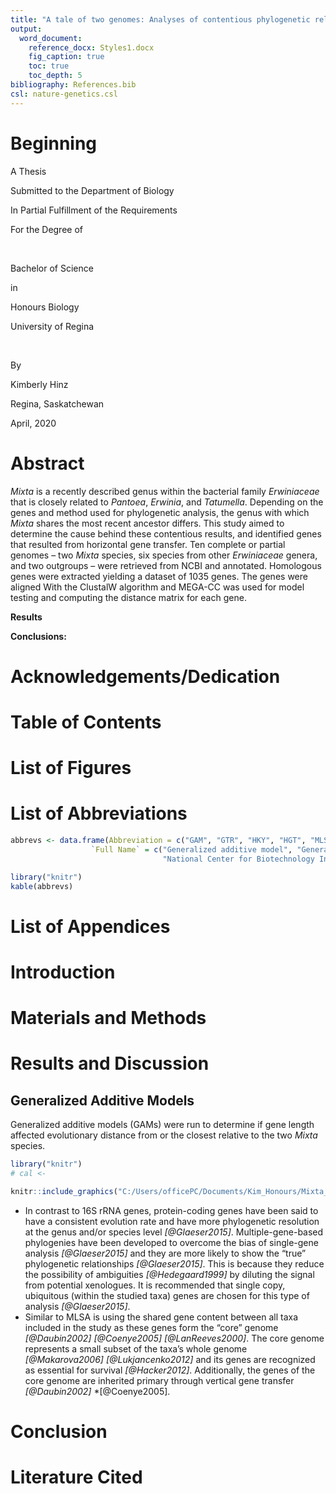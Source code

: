 ```yaml
---
title: "A tale of two genomes: Analyses of contentious phylogenetic relationships of two *Mixta* species (*Erwiniaceae*) and identification of horizontal gene transfer events"
output:
  word_document:
    reference_docx: Styles1.docx
    fig_caption: true
    toc: true
    toc_depth: 5
bibliography: References.bib
csl: nature-genetics.csl
---
```

# Beginning
A Thesis

Submitted to the Department of Biology

In Partial Fulfillment of the Requirements

For the Degree of

<br>

Bachelor of Science

in

Honours Biology

University of Regina

<br>

By

Kimberly Hinz

Regina, Saskatchewan

April, 2020

```{=openxml}
<w:p><w:r><w:br w:type="page"/></w:r></w:p>
```
# Abstract

*Mixta* is a recently described genus within the bacterial family *Erwiniaceae* that is closely related to *Pantoea*, *Erwinia*, and *Tatumella*. Depending on the genes and method used for phylogenetic analysis, the genus with which *Mixta* shares the most recent ancestor differs. This study aimed to determine the cause behind these contentious results, and identified genes that resulted from horizontal gene transfer. Ten complete or partial genomes – two *Mixta* species, six species from other *Erwiniaceae* genera, and two outgroups – were retrieved from NCBI and annotated. Homologous genes were extracted yielding a dataset of 1035 genes. The genes were aligned With the ClustalW algorithm and MEGA-CC was used for model testing and computing the distance matrix for each gene.

**Results**

**Conclusions:** 

# Acknowledgements/Dedication
<!-- ```{=openxml} -->
<!-- <w:p><w:r><w:br w:type="page"/></w:r></w:p> -->
<!-- ``` -->
<!-- # Acknowledgements -->

<!-- I would like to thank Dr. John Stavrinides for the opportunity of working in his lab and for being incredibly encouraging, supportive, energetic, and motivating as my Honours supervisor. I could not have asked for a better supervisor and experience. -->

<!-- Thank you to Dr. Maria Davis and Dr. Chris Somers for devoting time out of their busy schedules to serve as my committee members. -->

<!-- A big thank you to the Stavrinauts (Stav Lab; SLab) for all their help and support, especially when none of us knew what my results showed. You taught me that research is about finding answers together, not having them beforehand. I would especially like to thank Craig Soutar, Michiko Sawa, and Emily Haidl for their knowledge and expertise with bioinformatics and R coding. -->

<!-- Another big thank you to Stefano Mezzini, who believed in my code and R Markdown, even when I did not. And who always found ridiculously simple solutions to my problems. -->

<!-- Lastly, thank you so much to my family and friends for all of your support, even when you did/do not understand what I study. -->

<!-- ```{=openxml} -->
<!-- <w:p><w:r><w:br w:type="page"/></w:r></w:p> -->
<!-- ``` -->
<!-- # Dedication -->

<!-- To my parents, who have loved and supported me throughout all my ventures: the ups, the downs, and the flat lands. Thank you for everything you have done and sacrificed for me. I love you so much! -->

<!-- To Christina Solinas, who sparked my passion for genetics all those years ago. I may not have realized it back then, but biology was what I was always meant to study. Thank you; you have changed my life. -->

```{=openxml}
<w:p><w:r><w:br w:type="page"/></w:r></w:p>
```
# Table of Contents


```{=openxml}
<w:p><w:r><w:br w:type="page"/></w:r></w:p>
```
# List of Figures


```{=openxml}
<w:p><w:r><w:br w:type="page"/></w:r></w:p>
```
# List of Abbreviations
```r
abbrevs <- data.frame(Abbreviation = c("GAM", "GTR", "HKY", "HGT", "MLSA", "NCBI", "rRNA"),
                  `Full Name` = c("Generalized additive model", "General Time Reversible", "Hasegawa-Kishino-Yano", "Horizontal gene transfer", "Multi-locus sequence analysis",
                                  "National Center for Biotechnology Information", "ribosomal RNA"))

library("knitr")
kable(abbrevs)
```

<!-- ```{=openxml} -->
<!-- <w:p><w:r><w:br w:type="page"/></w:r></w:p> -->
<!-- ``` -->
# List of Appendices


```{=openxml}
<w:p><w:r><w:br w:type="page"/></w:r></w:p>
```
# Introduction
<!-- The bacterial family *Erwiniaceae* includes diverse Gram-negative *[@Winslow1917]*\ *[@Prakash2015]* organisms including the genera *Mixta*, *Pantoea*, *Erwinia*, *Tatumella*, Buchnera, Wigglesworthia, Phaseolibacter, Kalamiella (LPSN, http://www.bacterio.net/). Three of these, *Mixta*, *Pantoea*, and *Erwinia*, have been the focus of numerous studies given their relevance to plant and human pathogens. For example, the genus *Erwinia* contains plant pathogens (e.g. *E. amylovora*) *[@HaubenSwings2005]*\ *[@Lopez2011]*\ *[@Matsuura2012]*, epiphytes (e.g. *E. tasmaniensis*) *[@Geider2006]*\ *[@Mergaert1999]*, species that may contribute to plant disease *[@Buonaurio2015]*, and others that are insect-associated *[@Campillo2015]*\ *[@Harada1997]*\ *[@Skrodenyte-Arbaciauskiene2012]*. Similarly, *Pantoea*, a genus reported by Gavini et al. *[@Gavini1989]*, includes species that inhabit a variety of environments *[@Gavini1989]*\ *[@Popp2010]*\ *[@Liu2013]*, including human and plant pathogens *[@Prakash2015]*\ *[@deBaere2004]*\ *[@Fullerton2007]*\ *[@Kratz2003]*\ *[@Lim2006]*\ *[@Schmid2003]*\ *[@vanRostenberghe2006]* as well as species associated with plant growth *[@Smits2011]*\ *[@Kim2012]*, insects *[@Palmer2016]*, and fungi *[@Ma2016]*\ *[@Rong2016]*. *Mixta*, originally *Pantoea*, is a novel genus first suggested by Palmer et al. *[@Palmer2017]* and then later proposed by the same researchers in 2018 *[@Palmer2018]*. Two species, *M. calida* and *M. gaviniae* (previously species of *Pantoea*), were originally found in infant formula and its production environment *[@Popp2010]* and Fritz et al. *[@Fritz2014]* demonstrated that some strains of *M. calida* were linked with post-surgical meningitis in humans. Currently, there are only five *Mixta* species validly published (LPSN, http://www.bacterio.net/). -->

<!-- Understanding the phylogeny of bacterial species and genes allows researchers to investigate the evolutionary history of the species, their relatedness, and the individual genes that allow the species to survive under various conditions *[@Palmer2017]*\ *[@Bennett2012]*\ *[@Prasanna2013]*\ *[@Angus2014]*\ *[@deMaayer2014]*\ *[@Fouts2016]*. The most common methods in phylogenetic analysis are those including 16S ribosomal RNA (rRNA) sequences *[@Konstantinidis2007]*, multi-locus sequence analysis (MLSA) with several housekeeping genes *[@Konstantinidis2007]*\ *[@Gevers2005]*\ *[@Glaeser2015]*, and ribosomal MLSA with 53 structural ribosomal proteins *[@Palmer2017]*\ *[@Bennett2012]*\ *[@Jolley2012]*. However, the phylogenetic trees generated from these methods may not be very robust *[@Konstantinidis2007]*\ *[@Glaeser2015]*\ *[@Brady2008]* because of the lower phylogenetic signal from the highly conserved housekeeping genes *[@Konstantinidis2007]*\ *[@Gevers2005]*\ *[@Fox1992]*\ *[@Konstantinidis2005]*\ *[@Staley2006]*\ *[@RichterRosselloMora2009]*. This is particularly seen within *Erwiniaceae* wherein most of our understanding of the phylogeny and interrelationships are based on the 16S rRNA genes *[@Francino2006]*\ *[@Hauben1998]*\ *[@Naum2008]*\ *[@Sproer1999]*\ *[@Adeolu2016]* because of its ubiquity. However, it has insufficient resolution at the species level *[@Glaeser2015]* and the genera *Pantoea*, *Erwinia*, *Tatumella*, and *Mixta* are often not monophyletic *[@Rezzonico2016]*. Another issue that may arise with MLSA is unknowingly including paralogues (i.e. genes originating from an intragenomic duplication event) or xenologues (i.e. genes originating from horizontal gene transfer) *[@Palmer2017]*\ *[@Koonin2005]. -->

<!-- The DNA topoisomerase (gyrase) subunit (gyrB), DNA-directed RNA polymerase subunit (rpoB), ATP synthase subunit (atpD), and initiation translation factor (infB) have been shown to be more reliable than 16S rRNA gene sequences for determining intra- and intergeneric relationships *[@Hedegaard1999]*\ *[@Dauga2002]*\ *[@Mollet1997]*\ *[@Paradis2005]* and a robust method for the *Erwiniaceae* family *[@Brady2010]*. The genera within *Erwiniaceae* are monophyletic when concatenated partial gyrB, rpoB, atpD, and infB gene sequences are used *[@Brady2008]*\ *[@Brady2009]*\ *[@Moretti2011]*. -->

<!-- Nevertheless, despite efforts to find a suitable method for identifying the species tree for *Erwiniaceae* genera, *Mixta*'s position with relation to *Pantoea*, *Erwinia*, and *Tatumella* vastly differs between studies *[@Prakash2015]*\ *[@Palmer2017]*\ *[@Palmer2018]*\ *[@Adeolu2016]*\ *[@Brady2011]*\ *[@Rezzonico2016]*\ *[@Brady2012]*\ *[@Gueule2015]*. Not only do different gene combinations provide different results, but different algorithms and models for alignments and phylogenetic trees also contribute the contentious results *[@Naum2008]*\ *[@Octavia2014]*. For example, Prakash et al. *[@Prakash2015]*, Palmer et al. *[@Palmer2017]*, Rezzonico et al. *[@Rezzonico2016]*, and Gueule et al. *[@Gueule2015]* all used gyrB, rpoB, atpD, and infB nucleotide gene sequences in their phylogenetic analyses. Prakash et al. conducted a neighbour-joining statistical method while the others used a maximum-likelihood method. Three of the studies – Rezzonico et al., Prakash et al., and Gueule et al. – placed the *Mixta* species within the *Pantoea* genera whereas the analysis in Palmer et al. places *Mixta* outside of the other three genera. Palmer et al. *[@Palmer2018]*, Rezzonico et al. *[@Rezzonico2016]*, and Brady et al. *[@Brady2012]* also ran analyses with the four MLSA genes as amino acid sequences. These three studies show contentious results as Rezzonico et al. shows that *Mixta* is related closest with *Tatumella*, Palmer et al. shows that *Mixta* is related closest with *Pantoea*, and Brady et al. shows *Mixta* within the *Pantoea* genus. In a separate study conducted by Palmer et al. *[@Palmer2017]*, two maximum-likelihood trees were computed, one with 1039 core amino acid sequence and the other with 52 ribosomal MLSA nucleotide genes. Both maximum-likelihood trees contained species from *Mixta*, *Pantoea*, *Erwinia*, and *Tatumella*; however, the analysis with the core genes placed *Pantoea* and *Tatumella* as sister taxa followed by two *Mixta* species whereas the analysis with ribosomal MLSA genes placed *Pantoea* and *Tatumella* as sister taxa followed by *Erwinia* and then by the *Mixta* species. A possible cause behind these contentious results may be horizontal gene transfer (HGT) events within the *Erwiniaceae* or from unrelated species. HGT events occur frequently within bacteria and often the genes provide the bacteria the ability to adapt to new environments and/or survive selective pressures.  -->

<!-- The objective of my honours thesis was to determine the cause behind the contentious phylogenetic results for *Mixta* species. To accomplish this, ten complete or partial genomes – two each for *Mixta*, *Pantoea*, *Erwinia*, *Tatumella*, and outgroup – were retrieved from public databases, annotated, and homologous genes were extracted. Genes were used to make individual phylogenetic trees, and the trees were examined for expected and unusual relative patterns. -->

# Materials and Methods
<!-- ## Genomes and Gene Sets -->
<!-- Publicly available full genomes were retrieved from NCBI comprising of ten type strains from *Mixta*, *Pantoae*, *Erwinia*, *Tatumella*, *Citrobacter*, and *Enterobacter* (Table 1). The genomes were annotated with Prokka v1.14.1 *[@Seemann2014]* using default parameters and homologous genes were extracted using GET_HOMOLOGUES software package *[@Contreras-Moreira2013]* with the bidirectional best-hit search algorithm using default parameters. GET_HOMOLOGUES extracted 1284 genes that were common between the ten species.  -->

<!-- ```{r echo = FALSE, message = FALSE, fig.cap=TRUE} -->
<!-- strain <- data.frame(Species = c("Mixta calida", "Mixta gaviniae", "Pantoea agglomerans",  -->
<!--                                  "Pantoea septica", "Erwinia amylovora", "Erwinia tasmaniensis", -->
<!--                                  "Tatumella ptyseos", "Tatumella saanichensis", "Citrobacter freundii",  -->
<!--                                  "Enterobacter cloacae subsp cloacae"), -->
<!--                      Strain = c("DSM_22759", "DSM_22758", "NBRC_102470", "LMG_5345", "CFBP_1232", -->
<!--                                 "ET1/99", "NCTC_11468", "NML_06-3099", "NCTC_9750", "ATCC_13047"),  -->
<!--                      GenBank = c("GCA_002953215.1", "GCA_002953195.1", "GCA_001598475.1", -->
<!--                                  "GCA_002095575.1", "GCA_000367625.2", "GCA_000026185.1",  -->
<!--                                  "GCA_900478715.1", "GCA_000439375.1", "GCA_011064845.1", -->
<!--                                  "GCA_000025565.1"), -->
<!--                      Level = c("complete", "complete", "contigs", "contigs", "contigs", "complete",  -->
<!--                                "complete", "contigs", "complete", "complete")) -->
<!-- colnames(strain)[3] <- "GenBank Accession Number" -->

<!-- library("knitr") -->
<!-- kable(strain, caption = "Table 1. Genomes used in the study.") -->
<!-- ``` -->

<!-- Within `R` *[@RCore2019]*, a filtering function was created to pass forward fasta files with ten, non-truncated sequences. The minimum gene length to pass through the filter was 90% of the length of the longest sequence in that file. This filter ensured that files containing split, missing, or paralogous genes were not included in the analysis. As a result, 1035 files of the 1284 passed this filtering stage.  -->

<!-- ## Gene Alignment -->
<!-- Gene alignments were done in `R` with a few software packages. The fasta files were read in using the `readDNAStringSet()` function *[@Aboyoun2018]* (package: `Biostrings`). The alignments were made using the ClustalW algorithm with the `msaClustalW()` *[@Bodenhofer2015]* (package: `msa`). The number of maximum iterations was set to 100 and the other parameters were kept at default settings *[@Bodenhofer2015]*. Alignments were then converted into a readable format using `msaConvert` *[@Bodenhofer2015]* (package: `msa`) and then written as fasta files using `write.fasta()` *[@Jordan2007]* (package: `seqinr`). -->

<!-- ## Distance Matrices -->
<!-- Prior to computing distance matrices, model testing was done for each of the 1035 gene files through MEGA-CC *[@Kumar2012]* by calling a text file containing the file pathways and a MAO file detailing the analysis preferences. These results were exported as comma-separated values (CSV) and read into `R`. The best model was chosen based on the lowest Bayesian Information Criterion (BIC) and if it was available for distance matrices in MEGAX *[@Kumar2018]*. General Time Reversible (GTR) models and Hasegawa-Kishino-Yano (HKY) models were not available for distance matrices and so these models were not considered during model testing. Furthermore, the rates among sites option invariant sites (+I) was also not available for distance matrices and were subsequently ignored.  -->

<!-- The gene files were separated into groups according to the suggested model and text files were created with their file pathways. A table containing the genes included in this study and the model used for each gene is available in **Supplementary Table 1 on Github**. These text files were called in turn along with a corresponding MAO file through MEGA-CC to compute the distance matrices for each gene. Variance was estimated with 500 bootstraps, transitions and transversions were allowed, and gaps and missing data were treated with pairwise deletion. -->

<!-- The genetic distances and standard errors relative to *M. calida* and *M. gaviniae* were extracted to create plots in `R`, categorize the closest relatives, run generalized additive models to determine potential non-linear relationships between parameters and genetic distances, and identify genes for further analysis using phylogenetic trees. The maximum-likelihood phylogenetic trees were created using MEGAX and with a model suggested through model testing. -->

# Results and Discussion
## Generalized Additive Models
Generalized additive models (GAMs) were run to determine if gene length affected evolutionary distance from or the closest relative to the two *Mixta* species.

```r
library("knitr")
# cal <- 

knitr::include_graphics("C:/Users/officePC/Documents/Kim_Honours/Mixta_Mosaic/For_Paper/9_1Plots_calida/MC_DGL_draw.png", )
```




* In contrast to 16S rRNA genes, protein-coding genes have been said to have a consistent evolution rate and have more phylogenetic resolution at the genus and/or species level *[@Glaeser2015]*. Multiple-gene-based phylogenies have been developed to overcome the bias of single-gene analysis *[@Glaeser2015]* and they are more likely to show the “true” phylogenetic relationships *[@Glaeser2015]*. This is because they reduce the possibility of ambiguities *[@Hedegaard1999]* by diluting the signal from potential xenologues. It is recommended that single copy, ubiquitous (within the studied taxa) genes are chosen for this type of analysis *[@Glaeser2015]*. 
* Similar to MLSA is using the shared gene content between all taxa included in the study as these genes form the “core” genome *[@Daubin2002]*\ *[@Coenye2005]*\ *[@LanReeves2000]*. The core genome represents a small subset of the taxa’s whole genome *[@Makarova2006]*\ *[@Lukjancenko2012]* and its genes are recognized as essential for survival *[@Hacker2012]*. Additionally, the genes of the core genome are inherited primary through vertical gene transfer *[@Daubin2002]*\ *[@Coenye2005].

# Conclusion

<!-- Future: looking into this as a mosaic genome. -->

<!-- # Tips -->

<!-- For hyperlinks: <http://rmarkdown.rstudio.com> -->

<!-- For bold: **Knit** -->

<!-- For italics: *Italy* -->

<!-- For code: `echo = FALSE` -->

```{=openxml}
<w:p><w:r><w:br w:type="page"/></w:r></w:p>
```
# Literature Cited


<!-- # Appendix A -->
